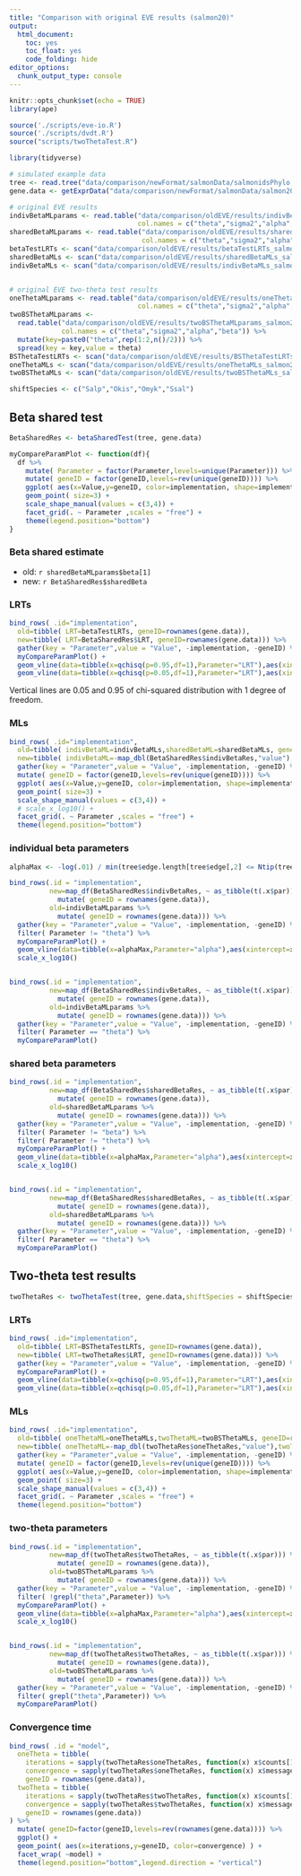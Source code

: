 ```yaml
---
title: "Comparison with original EVE results (salmon20)"
output:
  html_document: 
    toc: yes
    toc_float: yes
    code_folding: hide
editor_options: 
  chunk_output_type: console
---
```


```r
knitr::opts_chunk$set(echo = TRUE)
library(ape)

source('./scripts/eve-io.R')
source('./scripts/dvdt.R')
source("scripts/twoThetaTest.R")

library(tidyverse)
```


```r
# simulated example data
tree <- read.tree("data/comparison/newFormat/salmonData/salmonidsPhylo.newick")
gene.data <- getExprData("data/comparison/newFormat/salmonData/salmon20.tsv")

# original EVE results
indivBetaMLparams <- read.table("data/comparison/oldEVE/results/indivBetaMLparams_salmon20.res", 
                                col.names = c("theta","sigma2","alpha","beta"))
sharedBetaMLparams <- read.table("data/comparison/oldEVE/results/sharedBetaMLparams_salmon20.res", 
                                 col.names = c("theta","sigma2","alpha","beta"))
betaTestLRTs <- scan("data/comparison/oldEVE/results/betaTestLRTs_salmon20.res")
sharedBetaMLs <- scan("data/comparison/oldEVE/results/sharedBetaMLs_salmon20.res")
indivBetaMLs <- scan("data/comparison/oldEVE/results/indivBetaMLs_salmon20.res")


# original EVE two-theta test results
oneThetaMLparams <- read.table("data/comparison/oldEVE/results/oneThetaMLparams_salmon20.res", 
                                col.names = c("theta","sigma2","alpha","beta"))
twoBSThetaMLparams <- 
  read.table("data/comparison/oldEVE/results/twoBSThetaMLparams_salmon20.res",
             col.names = c("theta","sigma2","alpha","beta")) %>% 
  mutate(key=paste0("theta",rep(1:2,n()/2))) %>% 
  spread(key = key,value = theta)
BSThetaTestLRTs <- scan("data/comparison/oldEVE/results/BSThetaTestLRTs_salmon20.res")
oneThetaMLs <- scan("data/comparison/oldEVE/results/oneThetaMLs_salmon20.res")
twoBSThetaMLs <- scan("data/comparison/oldEVE/results/twoBSThetaMLs_salmon20.res")

shiftSpecies <- c("Salp","Okis","Omyk","Ssal")
```

## Beta shared test

```r
BetaSharedRes <- betaSharedTest(tree, gene.data)
```

```r
myCompareParamPlot <- function(df){
  df %>% 
    mutate( Parameter = factor(Parameter,levels=unique(Parameter))) %>% 
    mutate( geneID = factor(geneID,levels=rev(unique(geneID)))) %>% 
    ggplot( aes(x=Value,y=geneID, color=implementation, shape=implementation)) + 
    geom_point( size=3) + 
    scale_shape_manual(values = c(3,4)) +
    facet_grid(. ~ Parameter ,scales = "free") +
    theme(legend.position="bottom")
}
```

### Beta shared estimate

* old: `r sharedBetaMLparams$beta[1]`
* new: `r BetaSharedRes$sharedBeta`

### LRTs

```r
bind_rows( .id="implementation",
  old=tibble( LRT=betaTestLRTs, geneID=rownames(gene.data)),
  new=tibble( LRT=BetaSharedRes$LRT, geneID=rownames(gene.data))) %>% 
  gather(key = "Parameter",value = "Value", -implementation, -geneID) %>%
  myCompareParamPlot() +
  geom_vline(data=tibble(x=qchisq(p=0.95,df=1),Parameter="LRT"),aes(xintercept=x),color="blue",linetype=3) +
  geom_vline(data=tibble(x=qchisq(p=0.05,df=1),Parameter="LRT"),aes(xintercept=x),color="blue",linetype=3)
```

Vertical lines are 0.05 and 0.95 of chi-squared distribution with 1 degree of freedom.

### MLs

```r
bind_rows( .id="implementation",
  old=tibble( indivBetaML=indivBetaMLs,sharedBetaML=sharedBetaMLs, geneID=rownames(gene.data)),
  new=tibble( indivBetaML=-map_dbl(BetaSharedRes$indivBetaRes,"value"),sharedBetaML=-map_dbl(BetaSharedRes$sharedBetaRes,"value"), geneID=rownames(gene.data))) %>% 
  gather(key = "Parameter",value = "Value", -implementation, -geneID) %>%
  mutate( geneID = factor(geneID,levels=rev(unique(geneID)))) %>% 
  ggplot( aes(x=Value,y=geneID, color=implementation, shape=implementation)) + 
  geom_point( size=3) + 
  scale_shape_manual(values = c(3,4)) +
  # scale_x_log10() +
  facet_grid(. ~ Parameter ,scales = "free") +
  theme(legend.position="bottom")
```



### individual beta parameters

```r
alphaMax <- -log(.01) / min(tree$edge.length[tree$edge[,2] <= Ntip(tree)])

bind_rows(.id = "implementation",
          new=map_df(BetaSharedRes$indivBetaRes, ~ as_tibble(t(.x$par))) %>% 
            mutate( geneID = rownames(gene.data)),
          old=indivBetaMLparams %>% 
            mutate( geneID = rownames(gene.data))) %>% 
  gather(key = "Parameter",value = "Value", -implementation, -geneID) %>%
  filter( Parameter != "theta") %>% 
  myCompareParamPlot() +
  geom_vline(data=tibble(x=alphaMax,Parameter="alpha"),aes(xintercept=x),color="red",linetype=2) + 
  scale_x_log10()


bind_rows(.id = "implementation",
          new=map_df(BetaSharedRes$indivBetaRes, ~ as_tibble(t(.x$par))) %>% 
            mutate( geneID = rownames(gene.data)),
          old=indivBetaMLparams %>% 
            mutate( geneID = rownames(gene.data))) %>% 
  gather(key = "Parameter",value = "Value", -implementation, -geneID) %>%
  filter( Parameter == "theta") %>% 
  myCompareParamPlot()
```

### shared beta parameters

```r
bind_rows(.id = "implementation",
          new=map_df(BetaSharedRes$sharedBetaRes, ~ as_tibble(t(.x$par))) %>% 
            mutate( geneID = rownames(gene.data)),
          old=sharedBetaMLparams %>% 
            mutate( geneID = rownames(gene.data))) %>% 
  gather(key = "Parameter",value = "Value", -implementation, -geneID) %>%
  filter( Parameter != "beta") %>% 
  filter( Parameter != "theta") %>% 
  myCompareParamPlot() +
  geom_vline(data=tibble(x=alphaMax,Parameter="alpha"),aes(xintercept=x),color="red",linetype=2) +
  scale_x_log10()


bind_rows(.id = "implementation",
          new=map_df(BetaSharedRes$sharedBetaRes, ~ as_tibble(t(.x$par))) %>% 
            mutate( geneID = rownames(gene.data)),
          old=sharedBetaMLparams %>% 
            mutate( geneID = rownames(gene.data))) %>% 
  gather(key = "Parameter",value = "Value", -implementation, -geneID) %>%
  filter( Parameter == "theta") %>% 
  myCompareParamPlot()

```

## Two-theta test results

```r
twoThetaRes <- twoThetaTest(tree, gene.data,shiftSpecies = shiftSpecies)
```

### LRTs

```r
bind_rows( .id="implementation",
  old=tibble( LRT=BSThetaTestLRTs, geneID=rownames(gene.data)),
  new=tibble( LRT=twoThetaRes$LRT, geneID=rownames(gene.data))) %>% 
  gather(key = "Parameter",value = "Value", -implementation, -geneID) %>%
  myCompareParamPlot() +
  geom_vline(data=tibble(x=qchisq(p=0.95,df=1),Parameter="LRT"),aes(xintercept=x),color="blue",linetype=3) +
  geom_vline(data=tibble(x=qchisq(p=0.05,df=1),Parameter="LRT"),aes(xintercept=x),color="blue",linetype=3)
```

### MLs

```r
bind_rows( .id="implementation",
  old=tibble( oneThetaML=oneThetaMLs,twoThetaML=twoBSThetaMLs, geneID=rownames(gene.data)),
  new=tibble( oneThetaML=-map_dbl(twoThetaRes$oneThetaRes,"value"),twoThetaML=-map_dbl(twoThetaRes$twoThetaRes,"value"), geneID=rownames(gene.data))) %>% 
  gather(key = "Parameter",value = "Value", -implementation, -geneID) %>%
  mutate( geneID = factor(geneID,levels=rev(unique(geneID)))) %>% 
  ggplot( aes(x=Value,y=geneID, color=implementation, shape=implementation)) + 
  geom_point( size=3) + 
  scale_shape_manual(values = c(3,4)) +
  facet_grid(. ~ Parameter ,scales = "free") +
  theme(legend.position="bottom")
```

### two-theta parameters

```r
bind_rows(.id = "implementation",
          new=map_df(twoThetaRes$twoThetaRes, ~ as_tibble(t(.x$par))) %>% 
            mutate( geneID = rownames(gene.data)),
          old=twoBSThetaMLparams %>% 
            mutate( geneID = rownames(gene.data))) %>% 
  gather(key = "Parameter",value = "Value", -implementation, -geneID) %>%
  filter( !grepl("theta",Parameter)) %>% 
  myCompareParamPlot() +
  geom_vline(data=tibble(x=alphaMax,Parameter="alpha"),aes(xintercept=x),color="red",linetype=2) + 
  scale_x_log10()


bind_rows(.id = "implementation",
          new=map_df(twoThetaRes$twoThetaRes, ~ as_tibble(t(.x$par))) %>% 
            mutate( geneID = rownames(gene.data)),
          old=twoBSThetaMLparams %>% 
            mutate( geneID = rownames(gene.data))) %>% 
  gather(key = "Parameter",value = "Value", -implementation, -geneID) %>%
  filter( grepl("theta",Parameter)) %>% 
  myCompareParamPlot()

```

### Convergence time

```r
bind_rows( .id = "model",
  oneTheta = tibble(
    iterations = sapply(twoThetaRes$oneThetaRes, function(x) x$counts[1]),
    convergence = sapply(twoThetaRes$oneThetaRes, function(x) x$message ),
    geneID = rownames(gene.data)),
  twoTheta = tibble(
    iterations = sapply(twoThetaRes$twoThetaRes, function(x) x$counts[1]),
    convergence = sapply(twoThetaRes$twoThetaRes, function(x) x$message ),
    geneID = rownames(gene.data))
) %>% 
  mutate( geneID=factor(geneID,levels=rev(rownames(gene.data)))) %>% 
  ggplot() + 
  geom_point( aes(x=iterations,y=geneID, color=convergence) ) + 
  facet_wrap( ~model) + 
  theme(legend.position="bottom",legend.direction = "vertical")

```

